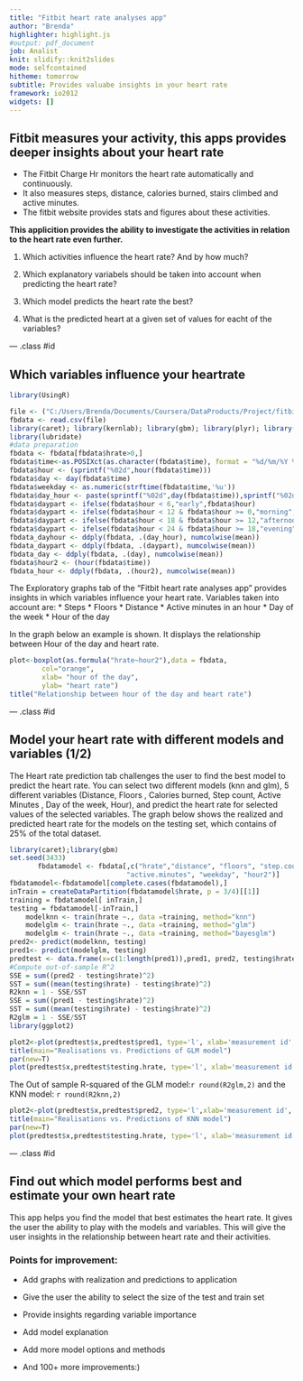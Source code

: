 ```yaml
---
title: "Fitbit heart rate analyses app"
author: "Brenda"
highlighter: highlight.js
#output: pdf_document
job: Analist
knit: slidify::knit2slides
mode: selfcontained
hitheme: tomorrow
subtitle: Provides valuabe insights in your heart rate
framework: io2012
widgets: []
---
```



## Fitbit measures your activity, this apps provides deeper insights about your heart rate

* The Fitbit Charge Hr monitors the heart rate automatically and continuously. 
* It also measures steps, distance, calories burned, stairs climbed and active minutes. 
* The fitbit website provides stats and figures about these activities. 

<strong>
This applicition provides the ability to investigate the activities in relation to the heart rate even further.
</strong>

1. Which activities influence the heart rate? And by how much?

2. Which explanatory variabels should be taken into account when predicting the heart rate?

3. Which model predicts the heart rate the best? 

4. What is the predicted heart at a given set of values for eacht of the variables?

--- .class #id 

## Which variables influence your heartrate 


```r
library(UsingR)

file <- ("C:/Users/Brenda/Documents/Coursera/DataProducts/Project/fitbitdata.csv")
fbdata <- read.csv(file)
library(caret); library(kernlab); library(gbm); library(plyr); library(rCharts)
library(lubridate)
#data preparation
fbdata <- fbdata[fbdata$hrate>0,] 
fbdata$time<-as.POSIXct(as.character(fbdata$time), format = "%d/%m/%Y %H:%M")
fbdata$hour <- (sprintf("%02d",hour(fbdata$time)))
fbdata$day <- day(fbdata$time)
fbdata$weekday <- as.numeric(strftime(fbdata$time,'%u'))
fbdata$day_hour <- paste(sprintf("%02d",day(fbdata$time)),sprintf("%02d",hour(fbdata$time)), sep="_")
fbdata$daypart <- ifelse(fbdata$hour < 6,"early",fbdata$hour)
fbdata$daypart <- ifelse(fbdata$hour < 12 & fbdata$hour >= 0,"morning",fbdata$daypart)
fbdata$daypart <- ifelse(fbdata$hour < 18 & fbdata$hour >= 12,"afternoon",fbdata$daypart)
fbdata$daypart <- ifelse(fbdata$hour < 24 & fbdata$hour >= 18,"evening",fbdata$daypart)
fbdata_dayhour <- ddply(fbdata, .(day_hour), numcolwise(mean))
fbdata_daypart <- ddply(fbdata, .(daypart), numcolwise(mean))
fbdata_day <- ddply(fbdata, .(day), numcolwise(mean))
fbdata$hour2 <- (hour(fbdata$time))
fbdata_hour <- ddply(fbdata, .(hour2), numcolwise(mean))
```


The Exploratory graphs tab of the  "Fitbit heart rate analyses app" provides insights in which variables influence your heart rate. Variables taken into account are:
* Steps
* Floors
* Distance
* Active minutes in an hour
* Day of the week
* Hour of the day

In the graph below an example is shown. It displays the relationship between Hour of the day and heart rate.

```r
plot<-boxplot(as.formula("hrate~hour2"),data = fbdata, 
        col="orange", 
        xlab= "hour of the day", 
        ylab= "heart rate")
title("Relationship between hour of the day and heart rate")
```

--- .class #id 

## Model your heart rate with different models and variables (1/2)

The Heart rate prediction tab challenges the user to find the best model to predict the heart rate. You can select two different models (knn and glm), 5 different variables (Distance, Floors , Calories burned, Step count, Active Minutes , Day of the week, Hour), and predict the heart rate for selected values of the selected variables.
The graph below shows the realized and predicted heart rate for the models on the testing set, which contains of 25% of the total dataset. 

```r
library(caret);library(gbm)
set.seed(3433)
       fbdatamodel <- fbdata[,c("hrate","distance", "floors", "step.count", 
                             "active.minutes", "weekday", "hour2")]
fbdatamodel<-fbdatamodel[complete.cases(fbdatamodel),]
inTrain = createDataPartition(fbdatamodel$hrate, p = 3/4)[[1]]
training = fbdatamodel[ inTrain,]
testing = fbdatamodel[-inTrain,]
    modelknn <- train(hrate ~., data =training, method="knn")
    modelglm <- train(hrate ~., data =training, method="glm")
    modelglm <- train(hrate ~., data =training, method="bayesglm")
pred2<- predict(modelknn, testing)
pred1<- predict(modelglm, testing)
predtest <- data.frame(x=c(1:length(pred1)),pred1, pred2, testing$hrate)
#Compute out-of-sample R^2
SSE = sum((pred2 - testing$hrate)^2)
SST = sum((mean(testing$hrate) - testing$hrate)^2)
R2knn = 1 - SSE/SST
SSE = sum((pred1 - testing$hrate)^2)
SST = sum((mean(testing$hrate) - testing$hrate)^2)
R2glm = 1 - SSE/SST
library(ggplot2)
```

```r
plot2<-plot(predtest$x,predtest$pred1, type='l', xlab='measurement id', ylab='heartrate', col="red")
title(main="Realisations vs. Predictions of GLM model")
par(new=T)
plot(predtest$x,predtest$testing.hrate, type='l', xlab='measurement id', ylab='heartrate', axes=F, col="blue")
```

The Out of sample R-squared of the GLM model:`r round(R2glm,2)` and the KNN model: `r round(R2knn,2)`


```r
plot2<-plot(predtest$x,predtest$pred2, type='l',xlab='measurement id', ylab='heartrate',  col="red")
title(main="Realisations vs. Predictions of KNN model")
par(new=T)
plot(predtest$x,predtest$testing.hrate, type='l', xlab='measurement id', ylab='heartrate', axes=F, col="blue")

```

--- .class #id 

## Find out which model performs best and estimate your own heart rate
 
This app helps you find the model that best estimates the heart rate. 
It gives the user the ability to play with the models and variables. 
This will give the user insights in the relationship between heart rate and their activities.

### Points for improvement:

* Add graphs with realization and predictions to application

* Give the user the ability to select the size of the test and train set

* Provide insights regarding variable importance

* Add model explanation

* Add more model options and methods

* And 100+ more improvements:)








